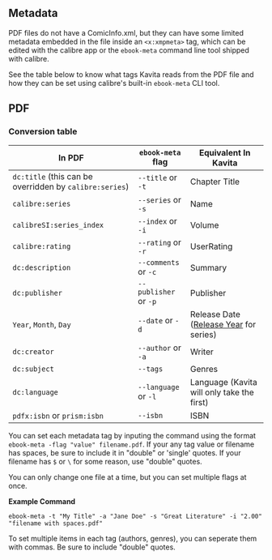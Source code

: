 
## Metadata

PDF files do not have a ComicInfo.xml, but they can have some limited metadata embedded in the file inside an `<x:xmpmeta>` tag, which can be edited with the calibre app or the `ebook-meta` command line tool shipped with calibre.

See the table below to know what tags Kavita reads from the PDF file and how they can be set using calibre's built-in `ebook-meta` CLI tool.

## PDF

### Conversion table

| In PDF                                                            | `ebook-meta` flag      	 | Equivalent In Kavita                                                           |
|-------------------------------------------------------------------|----------------------------|--------------------------------------------------------------------------------|
| `dc:title` (this can be overridden by `calibre:series`)           | `--title` or `-t`        	 | Chapter Title                                                                  |
| `calibre:series`                                                  | `--series` or `-s`     	 | Name                                                                           |
| `calibreSI:series_index`                                          | `--index` or `-i`       	 | Volume                                                                         |
| `calibre:rating`                                                  | `--rating` or `-r`      	 | UserRating                                                                     |
| `dc:description`                                                  | `--comments` or `-c`     	 | Summary                                                                        |
| `dc:publisher`                                                    | `--publisher` or `-p`    	 | Publisher                                                                      |
| `Year`, `Month`, `Day`                                            | `--date` or `-d`       	 | Release Date ([Release Year](/guides/metadata/comics#release-year) for series) |
| `dc:creator`                                                      | `--author` or `-a`		 | Writer                                                                         |
| `dc:subject`                                                      | `--tags`			         | Genres                                                                         |
| `dc:language`                                                     | `--language` or `-l`     	 | Language (Kavita will only take the first)                                     |
| `pdfx:isbn` or `prism:isbn`                                       | `--isbn`               	 | ISBN                                                                           |

You can set each metadata tag by inputing the command using the format `ebook-meta -flag "value" filename.pdf`. If your any tag value or filename has spaces, be sure to include it in "double" or 'single' quotes. If your filename has `$` or `\` for some reason, use "double" quotes.

You can only change one file at a time, but you can set multiple flags at once.

**Example Command**
```
ebook-meta -t "My Title" -a "Jane Doe" -s "Great Literature" -i "2.00" "filename with spaces.pdf"
```

To set multiple items in each tag (authors, genres), you can seperate them with commas. Be sure to include "double" quotes.
